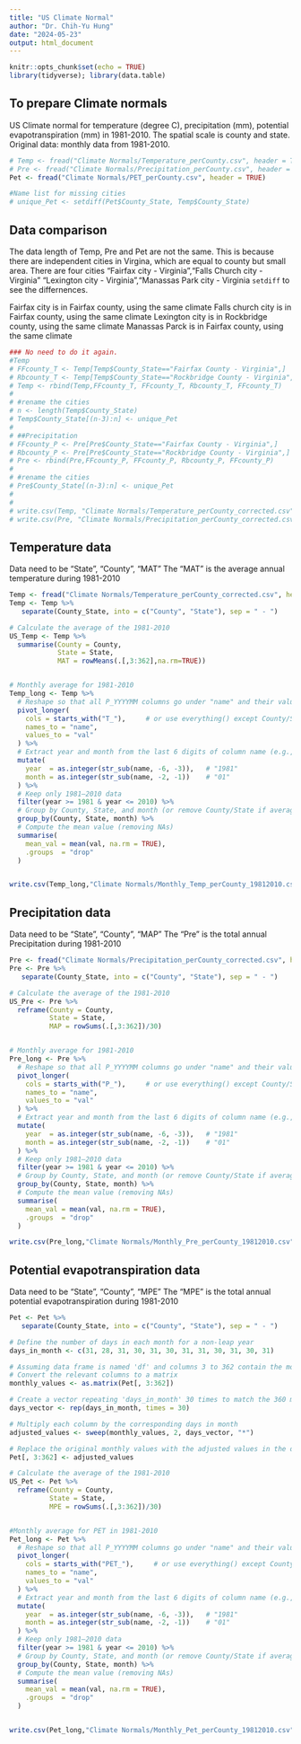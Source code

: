 ```yaml
---
title: "US Climate Normal"
author: "Dr. Chih-Yu Hung"
date: "2024-05-23"
output: html_document
---
```


```r
knitr::opts_chunk$set(echo = TRUE)
library(tidyverse); library(data.table)
```

## To prepare Climate normals

US Climate normal for temperature (degree C), precipitation (mm), potential evapotranspiration (mm) in 1981-2010.
The spatial scale is county and state. 
Original data: monthly data from 1981-2010. 

```r
# Temp <- fread("Climate Normals/Temperature_perCounty.csv", header = TRUE)
# Pre <- fread("Climate Normals/Precipitation_perCounty.csv", header = TRUE)
Pet <- fread("Climate Normals/PET_perCounty.csv", header = TRUE)

#Name list for missing cities
# unique_Pet <- setdiff(Pet$County_State, Temp$County_State)

```


## Data comparison

The data length of Temp, Pre and Pet are not the same. This is because there are independent cities in Virgina, which are equal to county but small area. There are four cities 
"Fairfax city - Virginia","Falls Church city - Virginia"  "Lexington city - Virginia","Manassas Park city - Virginia
`setdiff` to see the differnences. 

Fairfax city is in Fairfax county, using the same climate
Falls church city is in Fairfax county, using the same climate
Lexington city is in Rockbridge county, using the same climate
Manassas Parck is in Fairfax county, using the same climate


```r
### No need to do it again. 
#Temp
# FFcounty_T <- Temp[Temp$County_State=="Fairfax County - Virginia",]
# Rbcounty_T <- Temp[Temp$County_State=="Rockbridge County - Virginia",]
# Temp <- rbind(Temp,FFcounty_T, FFcounty_T, Rbcounty_T, FFcounty_T)
# 
# #rename the cities
# n <- length(Temp$County_State)
# Temp$County_State[(n-3):n] <- unique_Pet
# 
# ##Precipitation
# FFcounty_P <- Pre[Pre$County_State=="Fairfax County - Virginia",]
# Rbcounty_P <- Pre[Pre$County_State=="Rockbridge County - Virginia",]
# Pre <- rbind(Pre,FFcounty_P, FFcounty_P, Rbcounty_P, FFcounty_P)
# 
# #rename the cities
# Pre$County_State[(n-3):n] <- unique_Pet
# 
# 
# write.csv(Temp, "Climate Normals/Temperature_perCounty_corrected.csv", row.names = FALSE)
# write.csv(Pre, "Climate Normals/Precipitation_perCounty_corrected.csv", row.names = FALSE)

```


## Temperature data

Data need to be "State", "County", "MAT"
The "MAT" is the average annual temperature during 1981-2010 

```r
Temp <- fread("Climate Normals/Temperature_perCounty_corrected.csv", header = TRUE)
Temp <- Temp %>%
   separate(County_State, into = c("County", "State"), sep = " - ")

# Calculate the average of the 1981-2010
US_Temp <- Temp %>%
  summarise(County = County, 
            State = State, 
            MAT = rowMeans(.[,3:362],na.rm=TRUE))


# Monthly average for 1981-2010
Temp_long <- Temp %>%
  # Reshape so that all P_YYYYMM columns go under "name" and their values under "value"
  pivot_longer(
    cols = starts_with("T_"),     # or use everything() except County/State if needed
    names_to = "name",
    values_to = "val"
  ) %>%
  # Extract year and month from the last 6 digits of column name (e.g., P_198101)
  mutate(
    year  = as.integer(str_sub(name, -6, -3)),   # "1981"
    month = as.integer(str_sub(name, -2, -1))    # "01"
  ) %>%
  # Keep only 1981–2010 data
  filter(year >= 1981 & year <= 2010) %>%
  # Group by County, State, and month (or remove County/State if averaging across all)
  group_by(County, State, month) %>%
  # Compute the mean value (removing NAs)
  summarise(
    mean_val = mean(val, na.rm = TRUE),
    .groups  = "drop"
  )


write.csv(Temp_long,"Climate Normals/Monthly_Temp_perCounty_19812010.csv",row.names = FALSE)


```


## Precipitation data

Data need to be "State", "County", "MAP"
The "Pre" is the total annual Precipitation during 1981-2010 

```r
Pre <- fread("Climate Normals/Precipitation_perCounty_corrected.csv", header = TRUE)
Pre <- Pre %>%
   separate(County_State, into = c("County", "State"), sep = " - ")

# Calculate the average of the 1981-2010
US_Pre <- Pre %>%
  reframe(County = County, 
          State = State,
          MAP = rowSums(.[,3:362])/30)


# Monthly average for 1981-2010
Pre_long <- Pre %>%
  # Reshape so that all P_YYYYMM columns go under "name" and their values under "value"
  pivot_longer(
    cols = starts_with("P_"),     # or use everything() except County/State if needed
    names_to = "name",
    values_to = "val"
  ) %>%
  # Extract year and month from the last 6 digits of column name (e.g., P_198101)
  mutate(
    year  = as.integer(str_sub(name, -6, -3)),   # "1981"
    month = as.integer(str_sub(name, -2, -1))    # "01"
  ) %>%
  # Keep only 1981–2010 data
  filter(year >= 1981 & year <= 2010) %>%
  # Group by County, State, and month (or remove County/State if averaging across all)
  group_by(County, State, month) %>%
  # Compute the mean value (removing NAs)
  summarise(
    mean_val = mean(val, na.rm = TRUE),
    .groups  = "drop"
  )

write.csv(Pre_long,"Climate Normals/Monthly_Pre_perCounty_19812010.csv",row.names = FALSE)
```


## Potential evapotranspiration data

Data need to be "State", "County", "MPE"
The "MPE" is the total annual potential evapotranspiration during 1981-2010 

```r
Pet <- Pet %>%
   separate(County_State, into = c("County", "State"), sep = " - ")

# Define the number of days in each month for a non-leap year
days_in_month <- c(31, 28, 31, 30, 31, 30, 31, 31, 30, 31, 30, 31)

# Assuming data frame is named 'df' and columns 3 to 362 contain the monthly values
# Convert the relevant columns to a matrix
monthly_values <- as.matrix(Pet[, 3:362])

# Create a vector repeating 'days_in_month' 30 times to match the 360 months
days_vector <- rep(days_in_month, times = 30)

# Multiply each column by the corresponding days in month
adjusted_values <- sweep(monthly_values, 2, days_vector, "*")

# Replace the original monthly values with the adjusted values in the data frame
Pet[, 3:362] <- adjusted_values

# Calculate the average of the 1981-2010
US_Pet <- Pet %>%
  reframe(County = County, 
          State = State,
          MPE = rowSums(.[,3:362])/30)


#Monthly average for PET in 1981-2010
Pet_long <- Pet %>%
  # Reshape so that all P_YYYYMM columns go under "name" and their values under "value"
  pivot_longer(
    cols = starts_with("PET_"),     # or use everything() except County/State if needed
    names_to = "name",
    values_to = "val"
  ) %>%
  # Extract year and month from the last 6 digits of column name (e.g., P_198101)
  mutate(
    year  = as.integer(str_sub(name, -6, -3)),   # "1981"
    month = as.integer(str_sub(name, -2, -1))    # "01"
  ) %>%
  # Keep only 1981–2010 data
  filter(year >= 1981 & year <= 2010) %>%
  # Group by County, State, and month (or remove County/State if averaging across all)
  group_by(County, State, month) %>%
  # Compute the mean value (removing NAs)
  summarise(
    mean_val = mean(val, na.rm = TRUE),
    .groups  = "drop"
  )


write.csv(Pet_long,"Climate Normals/Monthly_Pet_perCounty_19812010.csv",row.names = FALSE)

```
